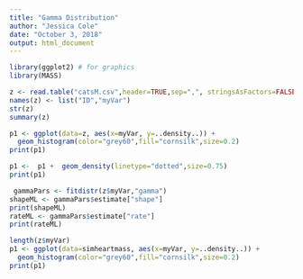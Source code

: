 ```yaml
---
title: "Gamma Distribution"
author: "Jessica Cole"
date: "October 3, 2018"
output: html_document
---
```


```r
library(ggplot2) # for graphics
library(MASS)

z <- read.table("catsM.csv",header=TRUE,sep=",", stringsAsFactors=FALSE)
names(z) <- list("ID","myVar")
str(z)
summary(z)

p1 <- ggplot(data=z, aes(x=myVar, y=..density..)) +
  geom_histogram(color="grey60",fill="cornsilk",size=0.2) 
print(p1)

p1 <-  p1 +  geom_density(linetype="dotted",size=0.75)
print(p1)

 gammaPars <- fitdistr(z$myVar,"gamma")
shapeML <- gammaPars$estimate["shape"]
print(shapeML)
rateML <- gammaPars$estimate["rate"]
print(rateML)

length(z$myVar)
p1 <- ggplot(data=simheartmass, aes(x=myVar, y=..density..)) +
  geom_histogram(color="grey60",fill="cornsilk",size=0.2) 
print(p1)
```

